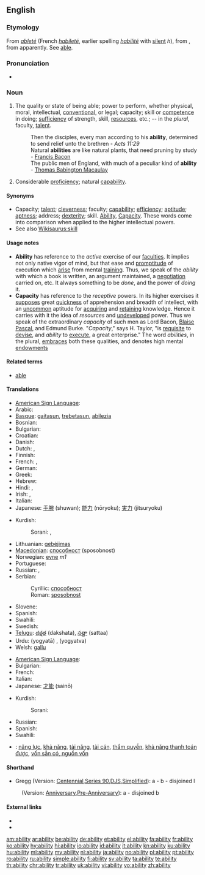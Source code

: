 {{also|-ability}}
==English==
{{wikipedia|dab=ability}}

===Etymology===
From {{etyl|fro}} ''[[ableté]]'' (French ''[[habileté]]'', earlier spelling ''[[habilité]]'' with [[silent]] ''h''), from {{etyl|la}} {{term|habilitas||[[aptitude]], ability}}, from {{term|habilis||apt, able}} apparently.  See [[able]].

===Pronunciation===
* {{audio|en-us-ability.ogg|Audio (US)}}

===Noun===
{{en-noun|abilit|ies}}

# The quality or state of being able; power to perform, whether physical, moral, intellectual, [[conventional]], or legal; capacity; skill or [[competence]] in doing; [[sufficiency]] of strength, skill, [[resources]], etc.; -- in the ''plural'', faculty, [[talent]].
#: Then the disciples, every man according to his '''ability''', determined to send relief unto the brethren - ''Acts 11:29''
#: Natural '''abilities''' are like natural plants, that need pruning by study - [[w:Francis Bacon|Francis Bacon]]
#: The public men of England, with much of a peculiar kind of '''ability''' - [[w:Thomas Babington Macaulay|Thomas Babington Macaulay]]
# Considerable [[proficiency]]; natural [[capability]].

====Synonyms====
* Capacity; [[talent]]; [[cleverness]]; faculty; [[capability]]; [[efficiency]]; [[aptitude]]; [[aptness]]; address; [[dexterity]]; skill. [[ability|Ability]], [[capacity|Capacity]]. These words come into comparison when applied to the higher intellectual powers.
* See also [[Wikisaurus:skill]]

====Usage notes====
* '''Ability''' has reference to the ''active'' exercise of our [[faculties]]. It implies not only native vigor of mind, but that ease and [[promptitude]] of execution which [[arise]] from mental [[training]]. Thus, we speak of the ''ability'' with which a book is written, an argument maintained, a [[negotiation]] carried on, etc. It always something to be ''done'', and the power of ''doing'' it.
* '''Capacity''' has reference to the ''receptive'' powers. In its higher exercises it [[suppose]]s great [[quickness]] of apprehension and breadth of intellect, with an [[uncommon]] aptitude for [[acquiring]] and [[retaining]] knowledge. Hence it carries with it the idea of ''resources'' and [[undeveloped]] power. Thus we speak of the extraordinary ''capacity'' of such men as Lord Bacon, [[Blaise]] [[Pascal]], and Edmund Burke. "''Capacity''," says H. Taylor, "is [[requisite]] to [[devise]], and ''ability'' to [[execute]], a great enterprise." The word ''abilities'', in the plural, [[embraces]] both these qualities, and denotes high mental [[endowments]]

====Related terms====
* [[able]]

====Translations====
{{trans-top|quality or state of being able}}
* [[American Sign Language]]: {{tø|ase|S@Sternumhigh-PalmDown-S@Sternumhigh-PalmDown S@Chesthigh-PalmDown-S@Chesthigh-PalmDown}}
* Arabic: {{Arab|[[القدرة]]}}
* [[Basque]]: [[gaitasun]], [[trebetasun]], [[abilezia]]
* Bosnian: {{t-|bs|sposobnost|f}}
* Bulgarian: {{t|bg|вещина, кадърност, ловкост}}
* Croatian: {{t-|hr|sposobnost|f}}
* Danish: {{t-|da|evne|c}}
* Dutch: {{t+|nl|vaardigheid}}, {{t+|nl|vermogen}}
* Finnish: {{t+|fi|kyky}}
* French: {{t+|fr|capacité|f}}, {{t+|fr|pouvoir|m}}
* German: {{t+|de|Fähigkeit|f}}
* Greek: {{t|el|ικανότητα|f|tr=ikanotita}}
* Hebrew: {{he-link|יכולת|yakhólet}} {{f}}
* Hindi: {{t+|hi|योग्यता|f|tr=yogyatā|xs=Hindi}}, {{t-|hi|योग्यत्व|m|tr=yogyatva|xs=Hindi}}
* Irish: {{t-|ga|ábaltacht|f|xs=Irish}}, {{t-|ga|cumas|m|xs=Irish}}
* Italian: {{t+|it|abilità|f}}
* Japanese: [[手腕]] (shuwan); [[能力]] (nōryoku); [[実力]] (jitsuryoku)
{{trans-mid}}
* Kurdish:
*: Sorani: {{t|ku|ده‌ره‌قه‌ت|tr=daraqat|sc=ku-Arab}}, {{t|ku|له‌ده‌س هاتن|tr=ladas hAtin|sc=ku-Arab}}
* Lithuanian: [[gebėjimas]] {{m}}
* [[Macedonian]]: [[способност]] (sposobnost)
* Norwegian: [[evne]] ''m1''
* Portuguese: {{t+|pt|habilidade}}
* Russian: {{t+|ru|возможность|f|tr=vozmóžnost'}}, {{t+|ru|способность|f|tr=sposóbnost'}}
* Serbian:
*: Cyrillic: [[способност]] {{f}}
*: Roman: [[sposobnost]] {{f}}
* Slovene: {{t-|sl|zmožnost|f}}
* Spanish: {{t+|es|habilidad|f}}
* Swahili: {{t+|sw|uwezo|xs=Swahili}}
* Swedish: {{t+|sv|förmåga|c}}
* [[Telugu]]: [[దక్షత]] (dakshata), [[సత్తా]] (sattaa)
* Urdu: {{ur-Arab|[[یوگیتا]]}} (yogyatā) {{f}}, {{ur-Arab|[[یوگیتو]]}} (yogyatva) {{m}}
* Welsh: [[gallu]]
{{trans-bottom}}

{{trans-top|natural capability}}
* [[American Sign Language]]: {{tø|ase|S@Sternumhigh-PalmDown-S@Sternumhigh-PalmDown S@Chesthigh-PalmDown-S@Chesthigh-PalmDown}}
* Bulgarian: {{t|bg|способност, умение, дарба}}
* French: {{t+|fr|habileté|f}}
* Italian: {{t+|it|capacità|f}}
* Japanese: [[才能]] (sainō)
{{trans-mid}}
* Kurdish:
*: Sorani: {{t|ku|توانا|tr=twAnA|sc=ku-Arab}}
* Russian: {{t+|ru|способность|f|tr=sposóbnost'}}
* Spanish: {{t+|es|capacidad|f}}
* Swahili: {{t+|sw|uwezo|xs=Swahili}}
{{trans-bottom}}

{{checktrans-top}}
* {{ttbc|Vietnamese}}: [[năng lực]], [[khả năng]], [[tài năng]], [[tài cán]], [[thẩm quyền]], [[khả năng thanh toán được]], [[vốn sẵn có, nguồn vốn]]
{{trans-bottom}}

====Shorthand====
* Gregg (Version: [http://en.wikipedia.org/wiki/Gregg_Shorthand#Centennial_Gregg_Shorthand Centennial],[http://en.wikipedia.org/wiki/Gregg_Shorthand#Series_90_Gregg_Shorthand  Series 90],[http://en.wikipedia.org/wiki/Gregg_Shorthand#Diamond_Jubilee_Gregg_Shorthand  DJS],[http://en.wikipedia.org/wiki/Gregg_Shorthand#Simplified_Gregg_Shorthand Simplified]): a - b - disjoined l
: (Version: [http://en.wikipedia.org/wiki/Gregg_Shorthand#Anniversary_Gregg_Shorthand Anniversary],[http://en.wikipedia.org/wiki/Gregg_Shorthand#Pre-Anniversary_Gregg_Shorthand Pre-Anniversary]): a - disjoined b

====External links====
* {{R:Webster 1913}}
* {{R:Century 1911}}

[[am:ability]]
[[ar:ability]]
[[be:ability]]
[[de:ability]]
[[et:ability]]
[[el:ability]]
[[fa:ability]]
[[fr:ability]]
[[ko:ability]]
[[hy:ability]]
[[hi:ability]]
[[io:ability]]
[[id:ability]]
[[it:ability]]
[[kn:ability]]
[[ku:ability]]
[[hu:ability]]
[[ml:ability]]
[[my:ability]]
[[nl:ability]]
[[ja:ability]]
[[no:ability]]
[[pl:ability]]
[[pt:ability]]
[[ro:ability]]
[[ru:ability]]
[[simple:ability]]
[[fi:ability]]
[[sv:ability]]
[[ta:ability]]
[[te:ability]]
[[th:ability]]
[[chr:ability]]
[[tr:ability]]
[[uk:ability]]
[[vi:ability]]
[[vo:ability]]
[[zh:ability]]
